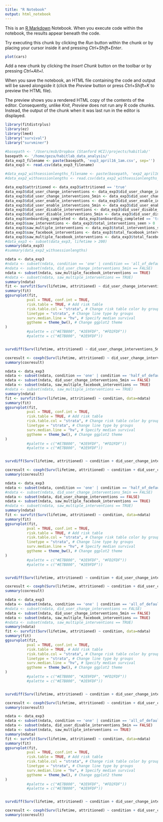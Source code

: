 ```yaml
---
title: "R Notebook"
output: html_notebook
---
```


This is an [R Markdown](http://rmarkdown.rstudio.com) Notebook. When you execute code within the notebook, the results appear beneath the code. 

Try executing this chunk by clicking the *Run* button within the chunk or by placing your cursor inside it and pressing *Ctrl+Shift+Enter*. 

```r
plot(cars)
```

Add a new chunk by clicking the *Insert Chunk* button on the toolbar or by pressing *Ctrl+Alt+I*.

When you save the notebook, an HTML file containing the code and output will be saved alongside it (click the *Preview* button or press *Ctrl+Shift+K* to preview the HTML file).

The preview shows you a rendered HTML copy of the contents of the editor. Consequently, unlike *Knit*, *Preview* does not run any R code chunks. Instead, the output of the chunk when it was last run in the editor is displayed.

```r
library(fitdistrplus)
library(ez)
library(lme4)
library("survival")
library("survminer")

#basepath <- '/Users/msb/Dropbox (Stanford HCI)/projects/habitlab/'
basepath <- '/home/geza/habitlab_data_analysis/'
data_exp3_filename <- paste(basepath, 'exp3_april16_1am.csv', sep='')
data_exp3 <- read.csv(data_exp3_filename)

#data_exp2_withsessionlengths_filename <- paste(basepath, 'exp2_april16_1am_withsessionlengths.csv', sep='')
#data_exp2_withsessionlengths <- read.csv(data_exp2_withsessionlengths_filename)

data_exp3$attritioned <- data_exp3$attritioned == 'true'
data_exp3$did_user_change_interventions <- data_exp3$did_user_change_interventions == 'true'
data_exp3$did_user_change_interventions_5min <- data_exp3$did_user_change_interventions_5min == 'true'
data_exp3$did_user_enable_interventions <- data_exp3$did_user_enable_interventions == 'true'
data_exp3$did_user_enable_interventions_5min <- data_exp3$did_user_enable_interventions_5min == 'true'
data_exp3$did_user_disable_interventions <- data_exp3$did_user_disable_interventions == 'true'
data_exp3$did_user_disable_interventions_5min <- data_exp3$did_user_disable_interventions_5min == 'true'
data_exp3$onboarding_completed <- data_exp3$onboarding_completed == 'true'
data_exp3$saw_interventions <- data_exp3$total_interventions_seen > 0
data_exp3$saw_multiple_interventions <- data_exp3$total_interventions_seen > 1
data_exp3$saw_facebook_interventions <- data_exp3$total_facebook_interventions_seen > 0
data_exp3$saw_multiple_facebook_interventions <- data_exp3$total_facebook_interventions_seen > 1
#data_exp3 <- subset(data_exp3, lifetime > 200)
summary(data_exp3)
#summary(data_exp2_withsessionlengths)
```



```r
ndata <- data_exp3
#ndata <- subset(ndata, condition == 'one' | condition == 'all_of_defaults')
#ndata <- subset(ndata, did_user_change_interventions_5min == FALSE)
ndata <- subset(ndata, saw_multiple_facebook_interventions == TRUE)
#ndata <- subset(ndata, saw_multiple_interventions == TRUE)
summary(ndata)
fit <- survfit(Surv(lifetime, attritioned) ~ did_user_change_interventions_5min, data=ndata)
summary(fit)
ggsurvplot(fit,
          pval = TRUE, conf.int = TRUE,
          risk.table = TRUE, # Add risk table
          risk.table.col = "strata", # Change risk table color by groups
          linetype = "strata", # Change line type by groups
          surv.median.line = "hv", # Specify median survival
          ggtheme = theme_bw(), # Change ggplot2 theme
)
          #palette = c("#E7B800", "#2E9FDF", "#FD2FDF"))
          #palette = c("#E7B800", "#2E9FDF"))


survdiff(Surv(lifetime, attritioned) ~ did_user_change_interventions_5min, data=ndata)

coxresult <- coxph(Surv(lifetime, attritioned) ~ did_user_change_interventions_5min, data=ndata)
summary(coxresult)
```


```r
ndata <- data_exp3
ndata <- subset(ndata, condition == 'one' | condition == 'half_of_defaults')
ndata <- subset(ndata, did_user_change_interventions_5min == FALSE)
ndata <- subset(ndata, saw_multiple_facebook_interventions == TRUE)
#ndata <- subset(ndata, saw_multiple_interventions == TRUE)
summary(ndata)
fit <- survfit(Surv(lifetime, attritioned) ~ condition, data=ndata)
summary(fit)
ggsurvplot(fit,
          pval = TRUE, conf.int = TRUE,
          risk.table = TRUE, # Add risk table
          risk.table.col = "strata", # Change risk table color by groups
          linetype = "strata", # Change line type by groups
          surv.median.line = "hv", # Specify median survival
          ggtheme = theme_bw(), # Change ggplot2 theme
)
          #palette = c("#E7B800", "#2E9FDF", "#FD2FDF"))
          #palette = c("#E7B800", "#2E9FDF"))


survdiff(Surv(lifetime, attritioned) ~ condition + did_user_change_interventions_5min, data=ndata)

coxresult <- coxph(Surv(lifetime, attritioned) ~ condition + did_user_change_interventions_5min, data=ndata)
summary(coxresult)
```

```r
ndata <- data_exp3
ndata <- subset(ndata, condition == 'one' | condition == 'half_of_defaults' | condition == 'all_of_defaults')
#ndata <- subset(ndata, did_user_change_interventions_5min == FALSE)
ndata <- subset(ndata, did_user_change_interventions == FALSE)
ndata <- subset(ndata, saw_multiple_facebook_interventions == TRUE)
#ndata <- subset(ndata, saw_multiple_interventions == TRUE)
summary(ndata)
fit <- survfit(Surv(lifetime, attritioned) ~ condition, data=ndata)
summary(fit)
ggsurvplot(fit,
          pval = TRUE, conf.int = TRUE,
          risk.table = TRUE, # Add risk table
          risk.table.col = "strata", # Change risk table color by groups
          linetype = "strata", # Change line type by groups
          surv.median.line = "hv", # Specify median survival
          ggtheme = theme_bw(), # Change ggplot2 theme
)
          #palette = c("#E7B800", "#2E9FDF", "#FD2FDF"))
          #palette = c("#E7B800", "#2E9FDF"))


survdiff(Surv(lifetime, attritioned) ~ condition + did_user_change_interventions_5min, data=ndata)

coxresult <- coxph(Surv(lifetime, attritioned) ~ condition + did_user_change_interventions_5min, data=ndata)
summary(coxresult)
```


```r
ndata <- data_exp3
ndata <- subset(ndata, condition == 'one' | condition == 'all_of_defaults')
#ndata <- subset(ndata, did_user_change_interventions == FALSE)
ndata <- subset(ndata, did_user_change_interventions_5min == FALSE)
ndata <- subset(ndata, saw_multiple_facebook_interventions == TRUE)
#ndata <- subset(ndata, saw_multiple_interventions == TRUE)
summary(ndata)
fit <- survfit(Surv(lifetime, attritioned) ~ condition, data=ndata)
summary(fit)
ggsurvplot(fit,
          pval = TRUE, conf.int = TRUE,
          risk.table = TRUE, # Add risk table
          risk.table.col = "strata", # Change risk table color by groups
          linetype = "strata", # Change line type by groups
          surv.median.line = "hv", # Specify median survival
          ggtheme = theme_bw(), # Change ggplot2 theme
)
          #palette = c("#E7B800", "#2E9FDF", "#FD2FDF"))
          #palette = c("#E7B800", "#2E9FDF"))


survdiff(Surv(lifetime, attritioned) ~ condition + did_user_change_interventions_5min, data=ndata)

coxresult <- coxph(Surv(lifetime, attritioned) ~ condition + did_user_change_interventions_5min, data=ndata)
summary(coxresult)
```



```r
ndata <- data_exp3
ndata <- subset(ndata, condition == 'one' | condition == 'all_of_defaults')
ndata <- subset(ndata, did_user_disable_interventions_5min == FALSE)
ndata <- subset(ndata, saw_multiple_interventions == TRUE)
summary(ndata)
fit <- survfit(Surv(lifetime, attritioned) ~ condition, data=ndata)
summary(fit)
ggsurvplot(fit,
          pval = TRUE, conf.int = TRUE,
          risk.table = TRUE, # Add risk table
          risk.table.col = "strata", # Change risk table color by groups
          linetype = "strata", # Change line type by groups
          surv.median.line = "hv", # Specify median survival
          ggtheme = theme_bw(), # Change ggplot2 theme
)
          #palette = c("#E7B800", "#2E9FDF", "#FD2FDF"))
          #palette = c("#E7B800", "#2E9FDF"))


survdiff(Surv(lifetime, attritioned) ~ condition + did_user_change_interventions_5min, data=ndata)

coxresult <- coxph(Surv(lifetime, attritioned) ~ condition + did_user_change_interventions_5min, data=ndata)
summary(coxresult)
```